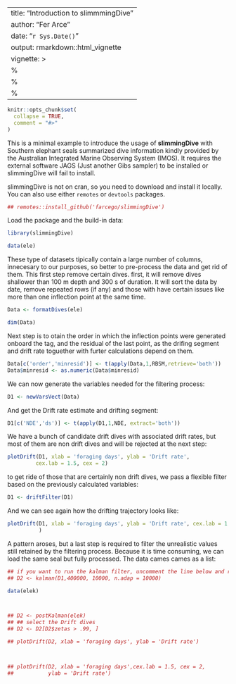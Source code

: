 --
title: "Introduction to slimmmingDive"
author: "Fer Arce"
date: "`r Sys.Date()`"
output: rmarkdown::html_vignette
vignette: >
  %\VignetteIndexEntry{Vignette Title}
  %\VignetteEngine{knitr::rmarkdown}
  %\VignetteEncoding{UTF-8}
---

```r
knitr::opts_chunk$set(
  collapse = TRUE,
  comment = "#>"
)
```



This is a minimal example to introduce the usage of **slimmingDive**
with Southern elephant seals summarized dive information kindly
provided by the Australian Integrated Marine Observing System
(IMOS). It requires the external software JAGS (Just another Gibs
sampler) to be installed or slimmingDive will fail to install.

slimmingDive is not on cran, so you need to download and install it
locally. You can also use either `remotes` or `devtools` packages.

```r
## remotes::install_github('farcego/slimmingDive')

```

Load the package and the build-in data:

```r
library(slimmingDive)

data(ele)
```

These type of datasets tipically contain a large number of columns,
innecesary to our purposes, so better to pre-process the data and get
rid of them. This first step remove certain dives. first, it will
remove dives shallower than 100 m depth and 300 s of duration. It will
sort the data by date, remove repeated rows (if any) and those with
have certain issues like more than one inflection point at the same
time.

```r
Data <- formatDives(ele)

dim(Data)
```

Next step is to otain the order in which the inflection points were
generated onboard the tag, and the residual of the last point, as the
drifing segment and drift rate toguether with furter calculations
depend on them.

```r

Data[c('order','minresid')] <- t(apply(Data,1,RBSM,retrieve='both'))
Data$minresid <- as.numeric(Data$minresid)
```

We can now generate the variables needed for the filtering process:

```r
D1 <- newVarsVect(Data)
```
And get the Drift rate estimate and drifting segment:

```r
D1[c('NDE','ds')] <- t(apply(D1,1,NDE, extract='both'))
```
We have a bunch of candidate drift dives with associated drift rates,
but most of them are non drift dives and will be rejected at the next
step:



```r
plotDrift(D1, xlab = 'foraging days', ylab = 'Drift rate',
         cex.lab = 1.5, cex = 2)
```

to get ride of those that are certainly non drift dives, we pass a
flexible filter based on the previously calculated variables:

```r
D1 <- driftFilter(D1)
```

And we can see again how the drifting trajectory looks like:

```r
plotDrift(D1, xlab = 'foraging days', ylab = 'Drift rate', cex.lab = 1.5, cex = 2,
          )
```

A pattern aroses, but a last step is required to filter the
unrealistic values still retained by the filtering process. Because
it is time consuming, we can load the same seal but fully processed. The data
cames cames as a list:

```r

## if you want to run the kalman filter, uncomment the line below and run it.
## D2 <- kalman(D1,400000, 10000, n.adap = 10000)

data(elek)



## D2 <- postKalman(elek)
## ## select the Drift dives
## D2 <- D2[D2$zetas > .99, ]

## plotDrift(D2, xlab = 'foraging days', ylab = 'Drift rate')



## plotDrift(D2, xlab = 'foraging days',cex.lab = 1.5, cex = 2,
##           ylab = 'Drift rate')

```
